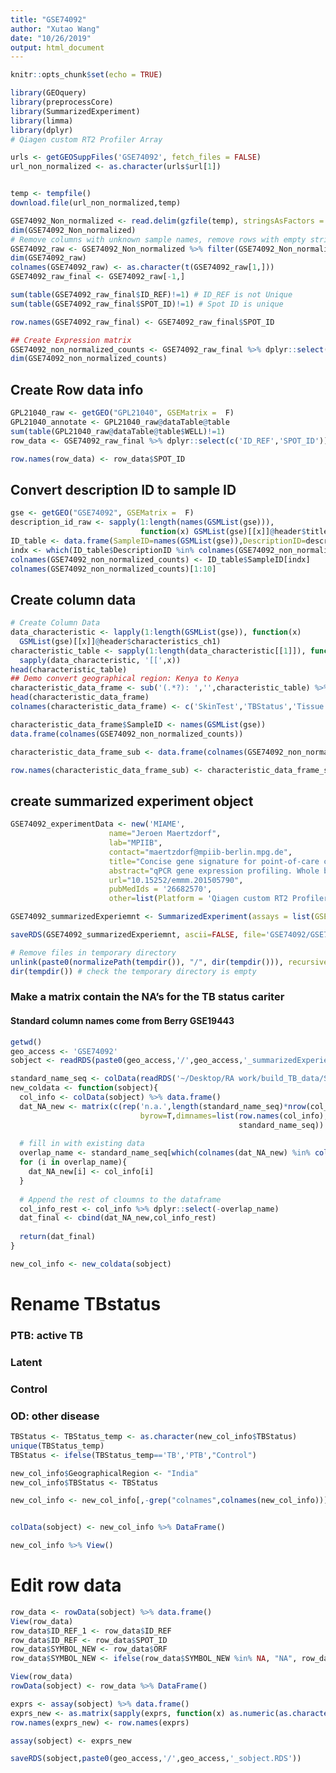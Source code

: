 ```yaml
---
title: "GSE74092"
author: "Xutao Wang"
date: "10/26/2019"
output: html_document
---
```


```r
knitr::opts_chunk$set(echo = TRUE)
```

```r
library(GEOquery)
library(preprocessCore)
library(SummarizedExperiment)
library(limma)
library(dplyr)
# Qiagen custom RT2 Profiler Array
```

```r
urls <- getGEOSuppFiles('GSE74092', fetch_files = FALSE)
url_non_normalized <- as.character(urls$url[1])


temp <- tempfile()
download.file(url_non_normalized,temp)

GSE74092_Non_normalized <- read.delim(gzfile(temp), stringsAsFactors = FALSE)
dim(GSE74092_Non_normalized)
# Remove columns with unknown sample names, remove rows with empty string
GSE74092_raw <- GSE74092_Non_normalized %>% filter(GSE74092_Non_normalized[,1]!='') %>% select_if(!is.na(GSE74092_Non_normalized[2,]) == TRUE)
dim(GSE74092_raw)
colnames(GSE74092_raw) <- as.character(t(GSE74092_raw[1,]))
GSE74092_raw_final <- GSE74092_raw[-1,]

sum(table(GSE74092_raw_final$ID_REF)!=1) # ID_REF is not Unique
sum(table(GSE74092_raw_final$SPOT_ID)!=1) # Spot ID is unique

row.names(GSE74092_raw_final) <- GSE74092_raw_final$SPOT_ID

## Create Expression matrix
GSE74092_non_normalized_counts <- GSE74092_raw_final %>% dplyr::select(-c('ID_REF','SPOT_ID'))
dim(GSE74092_non_normalized_counts)
```

## Create Row data info
```r
GPL21040_raw <- getGEO("GPL21040", GSEMatrix =  F)
GPL21040_annotate <- GPL21040_raw@dataTable@table
sum(table(GPL21040_raw@dataTable@table$WELL)!=1)
row_data <- GSE74092_raw_final %>% dplyr::select(c('ID_REF','SPOT_ID')) %>% left_join(GPL21040_annotate, by=c('SPOT_ID'='WELL')) %>% dplyr::select(-ID) %>% DataFrame()

row.names(row_data) <- row_data$SPOT_ID
```

## Convert description ID to sample ID
```r
gse <- getGEO("GSE74092", GSEMatrix =  F)
description_id_raw <- sapply(1:length(names(GSMList(gse))), 
                             function(x) GSMList(gse)[[x]]@header$title)
ID_table <- data.frame(SampleID=names(GSMList(gse)),DescriptionID=description_id_raw)
indx <- which(ID_table$DescriptionID %in% colnames(GSE74092_non_normalized_counts))
colnames(GSE74092_non_normalized_counts) <- ID_table$SampleID[indx]
colnames(GSE74092_non_normalized_counts)[1:10]
```

## Create column data
```r
# Create Column Data
data_characteristic <- lapply(1:length(GSMList(gse)), function(x)  
  GSMList(gse)[[x]]@header$characteristics_ch1)
characteristic_table <- sapply(1:length(data_characteristic[[1]]), function(x) 
  sapply(data_characteristic, '[[',x)) 
head(characteristic_table)
## Demo convert geographical region: Kenya to Kenya
characteristic_data_frame <- sub('(.*?): ','',characteristic_table) %>% data.frame()
head(characteristic_data_frame)
colnames(characteristic_data_frame) <- c('SkinTest','TBStatus','Tissue','ActivationAgent','Time')

characteristic_data_frame$SampleID <- names(GSMList(gse))
data.frame(colnames(GSE74092_non_normalized_counts))

characteristic_data_frame_sub <- data.frame(colnames(GSE74092_non_normalized_counts)) %>% left_join(characteristic_data_frame, by=c('colnames.GSE74092_non_normalized_counts.'='SampleID')) %>% DataFrame()

row.names(characteristic_data_frame_sub) <- characteristic_data_frame_sub$colnames.GSE74092_non_normalized_counts.
```

## create summarized experiment object
```r
GSE74092_experimentData <- new('MIAME',
                      name="Jeroen Maertzdorf",
                      lab="MPIIB",
                      contact="maertzdorf@mpiib-berlin.mpg.de",
                      title="Concise gene signature for point-of-care classification of tuberculosis.",
                      abstract="qPCR gene expression profiling. Whole blood gene expression from TB patients (positive in GenXpert assay) and healthy controls; both tuberculin skin test positive (TSTpos) and -negative (TSTneg).",
                      url="10.15252/emmm.201505790",
                      pubMedIds = '26682570',
                      other=list(Platform = 'Qiagen custom RT2 Profiler Array'))

GSE74092_summarizedExperiemnt <- SummarizedExperiment(assays = list(GSE74092_Non_normalized_counts= as.matrix(GSE74092_non_normalized_counts)), colData = characteristic_data_frame_sub, rowData = row_data, metadata = list(GSE74092_experimentData)); GSE74092_summarizedExperiemnt

```

```r
saveRDS(GSE74092_summarizedExperiemnt, ascii=FALSE, file='GSE74092/GSE74092_summarizedExperiemnt.RDS')

# Remove files in temporary directory
unlink(paste0(normalizePath(tempdir()), "/", dir(tempdir())), recursive = TRUE)
dir(tempdir()) # check the temporary directory is empty
```

### Make a matrix contain the NA's for the TB status cariter
#### Standard column names come from Berry GSE19443
```r
getwd()
geo_access <- 'GSE74092'
sobject <- readRDS(paste0(geo_access,'/',geo_access,'_summarizedExperiemnt.RDS'))
```

```r
standard_name_seq <- colData(readRDS('~/Desktop/RA work/build_TB_data/Signatures/Berry/GSE19443/GSE19443_summarizedExperiemnt.RDS')) %>% data.frame() %>% colnames
new_coldata <- function(sobject){
  col_info <- colData(sobject) %>% data.frame()
  dat_NA_new <- matrix(c(rep('n.a.',length(standard_name_seq)*nrow(col_info))),ncol=length(standard_name_seq),
                             byrow=T,dimnames=list(row.names(col_info),
                                                   standard_name_seq)) %>% data.frame()
  
  # fill in with existing data
  overlap_name <- standard_name_seq[which(colnames(dat_NA_new) %in% colnames(col_info))]
  for (i in overlap_name){
    dat_NA_new[i] <- col_info[i]
  }
  
  # Append the rest of cloumns to the dataframe
  col_info_rest <- col_info %>% dplyr::select(-overlap_name)
  dat_final <- cbind(dat_NA_new,col_info_rest)
  
  return(dat_final)
}

new_col_info <- new_coldata(sobject)

```

# Rename TBstatus
### PTB: active TB
### Latent
### Control
### OD: other disease
```r
TBStatus <- TBStatus_temp <- as.character(new_col_info$TBStatus)
unique(TBStatus_temp)
TBStatus <- ifelse(TBStatus_temp=='TB','PTB',"Control")

new_col_info$GeographicalRegion <- "India"
new_col_info$TBStatus <- TBStatus

new_col_info <- new_col_info[,-grep("colnames",colnames(new_col_info))]


colData(sobject) <- new_col_info %>% DataFrame()

new_col_info %>% View()
```

# Edit row data
```r
row_data <- rowData(sobject) %>% data.frame()
View(row_data)
row_data$ID_REF_1 <- row_data$ID_REF
row_data$ID_REF <- row_data$SPOT_ID
row_data$SYMBOL_NEW <- row_data$ORF
row_data$SYMBOL_NEW <- ifelse(row_data$SYMBOL_NEW %in% NA, "NA", row_data$SYMBOL_NEW)

View(row_data)
rowData(sobject) <- row_data %>% DataFrame()

exprs <- assay(sobject) %>% data.frame()
exprs_new <- as.matrix(sapply(exprs, function(x) as.numeric(as.character(x))))
row.names(exprs_new) <- row.names(exprs)

assay(sobject) <- exprs_new

saveRDS(sobject,paste0(geo_access,'/',geo_access,'_sobject.RDS'))
```



